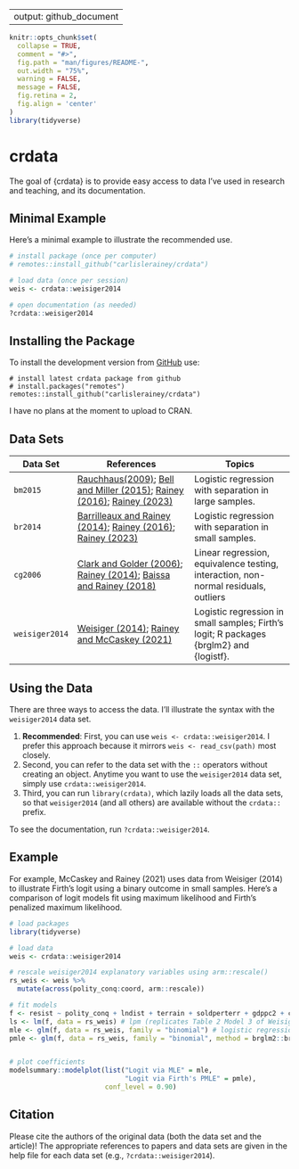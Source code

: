 
---
output: github_document
---

<!-- README.md is generated from README.Rmd. Please edit that file -->

```r
knitr::opts_chunk$set(
  collapse = TRUE,
  comment = "#>",
  fig.path = "man/figures/README-",
  out.width = "75%",
  warning = FALSE,
  message = FALSE,
  fig.retina = 2,
  fig.align = 'center'
)
library(tidyverse)
```

# crdata 

<!-- badges: end -->

The goal of {crdata} is to provide easy access to data I've used in research and teaching, and its documentation.

## Minimal Example

Here's a minimal example to illustrate the recommended use.

```r
# install package (once per computer)
# remotes::install_github("carlislerainey/crdata")

# load data (once per session)
weis <- crdata::weisiger2014

# open documentation (as needed)
?crdata::weisiger2014
```


## Installing the Package

To install the development version from [GitHub](https://github.com/carlislerainey/crdata) use:

```
# install latest crdata package from github
# install.packages("remotes")
remotes::install_github("carlislerainey/crdata")
```

I have no plans at the moment to upload to CRAN.

## Data Sets

| Data Set | References                                                                                                                          | Topics                                                                                  | 
| -----  |----------------------------------------------------------------------------------------------|-----------------------------------------------------------------------------------------|
| `bm2015`  | [Rauchhaus(2009)](https://doi.org/10.1177/0022002708330387); [Bell and Miller (2015)](https://doi.org/10.1177/0022002713499718); [Rainey (2016)](https://doi.org/10.1093/pan/mpw014); [Rainey (2023)](https://doi.org/10.31235/osf.io/bmvnu) | Logistic regression with separation in large samples. | 
| `br2014`  | [Barrilleaux and Rainey (2014)](https://doi.org/10.1177/1532440014561644); [Rainey (2016)](https://doi.org/10.1093/pan/mpw014); [Rainey (2023)](https://doi.org/10.31235/osf.io/bmvnu) | Logistic regression with separation in small samples. | 
| `cg2006`  | [Clark and Golder (2006)](doi:10.7910/DVN/HGXPHP/SVLIF1); [Rainey (2014)](doi:10.1111/ajps.12102); [Baissa and Rainey (2018)](https://doi.org/10.1017/psrm.2018.34) | Linear regression, equivalence testing, interaction, non-normal residuals, outliers | 
| `weisiger2014`  | [Weisiger (2014)](https://journals.sagepub.com/doi/10.1177/0738894213508691); [Rainey and McCaskey (2021)](https://doi.org/10.1017/psrm.2021.9) | Logistic regression in small samples; Firth's logit; R packages {brglm2} and {logistf}. | 



## Using the Data

There are three ways to access the data. I'll illustrate the syntax with the `weisiger2014` data set. 

1. **Recommended**: First, you can use `weis <- crdata::weisiger2014`. I prefer this approach because it mirrors `weis <- read_csv(path)` most closely.
2. Second, you can refer to the data set with the `::` operators without creating an object. Anytime you want to use the `weisiger2014` data set, simply use `crdata::weisiger2014`. 
3. Third, you can run `library(crdata)`, which lazily loads all the data sets, so that `weisiger2014` (and all others) are available without the `crdata::` prefix.

To see the documentation, run `?crdata::weisiger2014`.

## Example

For example, McCaskey and Rainey (2021) uses data from Weisiger (2014) to illustrate Firth's logit using a binary outcome in small samples. Here's a comparison of logit models fit using maximum likelihood and Firth's penalized maximum likelihood. 

```r
# load packages
library(tidyverse)

# load data
weis <- crdata::weisiger2014

# rescale weisiger2014 explanatory variables using arm::rescale()
rs_weis <- weis %>%
  mutate(across(polity_conq:coord, arm::rescale)) 

# fit models
f <- resist ~ polity_conq + lndist + terrain + soldperterr + gdppc2 + coord
ls <- lm(f, data = rs_weis) # lpm (replicates Table 2 Model 3 of Weisiger 2014)
mle <- glm(f, data = rs_weis, family = "binomial") # logistic regression
pmle <- glm(f, data = rs_weis, family = "binomial", method = brglm2::brglmFit) # logistic regression


# plot coefficients
modelsummary::modelplot(list("Logit via MLE" = mle, 
                             "Logit via Firth's PMLE" = pmle), 
                        conf_level = 0.90)
```

## Citation

Please cite the authors of the original data (both the data set and the article)! The appropriate references to papers and data sets are given in the help file for each data set (e.g., `?crdata::weisiger2014`).

